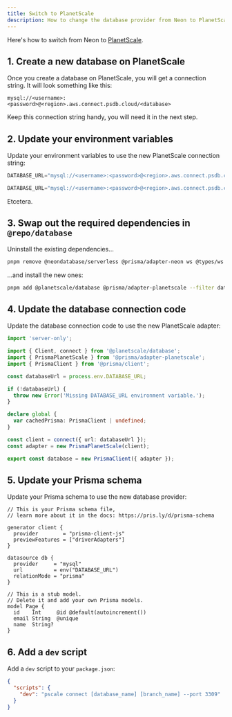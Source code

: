 ```yaml
---
title: Switch to PlanetScale
description: How to change the database provider from Neon to PlanetScale.
---
```


Here's how to switch from Neon to [PlanetScale](https://planetscale.com).

## 1. Create a new database on PlanetScale

Once you create a database on PlanetScale, you will get a connection string. It will look something like this:

```
mysql://<username>:<password>@<region>.aws.connect.psdb.cloud/<database>
```

Keep this connection string handy, you will need it in the next step.

## 2. Update your environment variables

Update your environment variables to use the new PlanetScale connection string:

```js apps/database/.env
DATABASE_URL="mysql://<username>:<password>@<region>.aws.connect.psdb.cloud/<database>"
```

```js apps/app/.env.local
DATABASE_URL="mysql://<username>:<password>@<region>.aws.connect.psdb.cloud/<database>"
```

Etcetera.

## 3. Swap out the required dependencies in `@repo/database`

Uninstall the existing dependencies...

```sh Terminal
pnpm remove @neondatabase/serverless @prisma/adapter-neon ws @types/ws --filter database
```

...and install the new ones:

```sh Terminal
pnpm add @planetscale/database @prisma/adapter-planetscale --filter database
```

## 4. Update the database connection code

Update the database connection code to use the new PlanetScale adapter:

```ts packages/database/index.ts {3-4, 17-18}
import 'server-only';

import { Client, connect } from '@planetscale/database';
import { PrismaPlanetScale } from '@prisma/adapter-planetscale';
import { PrismaClient } from '@prisma/client';

const databaseUrl = process.env.DATABASE_URL;

if (!databaseUrl) {
  throw new Error('Missing DATABASE_URL environment variable.');
}

declare global {
  var cachedPrisma: PrismaClient | undefined;
}

const client = connect({ url: databaseUrl });
const adapter = new PrismaPlanetScale(client);

export const database = new PrismaClient({ adapter });
```

## 5. Update your Prisma schema

Update your Prisma schema to use the new database provider:

```prisma packages/database/prisma/schema.prisma {10}
// This is your Prisma schema file,
// learn more about it in the docs: https://pris.ly/d/prisma-schema

generator client {
  provider        = "prisma-client-js"
  previewFeatures = ["driverAdapters"]
}

datasource db {
  provider     = "mysql"
  url          = env("DATABASE_URL")
  relationMode = "prisma"
}

// This is a stub model.
// Delete it and add your own Prisma models.
model Page {
  id    Int     @id @default(autoincrement())
  email String  @unique
  name  String?
}
```

## 6. Add a `dev` script

Add a `dev` script to your `package.json`:

```json packages/database/package.json {3}
{
  "scripts": {
    "dev": "pscale connect [database_name] [branch_name] --port 3309"
  }
}
```
